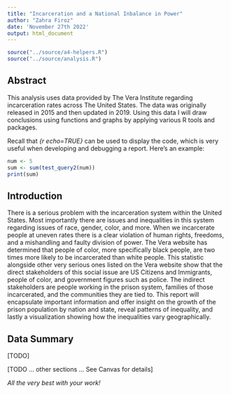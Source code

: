 ```yaml
---
title: "Incarceration and a National Inbalance in Power"
author: "Zahra Firoz"
date: 'November 27th 2022'
output: html_document
---
```


```r
source("../source/a4-helpers.R")
source("../source/analysis.R")
```

## Abstract 
This analysis uses data provided by The Vera Institute regarding incarceration rates across The United States. The data was originally released in 2015 and then updated in 2019. Using this data I will draw conclusions using functions and graphs by applying various R tools and packages. 

Recall that _{r echo=TRUE}_ can be used to display the code, 
which is very useful when developing and debugging a report. Here's an example: 

```r
num <- 5
sum <- sum(test_query2(num))
print(sum)
```

## Introduction 
There is a serious problem with the incarceration system within the United 
States. Most importantly there are issues and inequalities in this system 
regarding issues of race, gender, color, and more. When we incarcerate people at uneven rates there is a clear violation of human rights, freedoms, and a 
mishandling and faulty division of power. The Vera website has determined that 
people of color, more specifically black people, are two times more likely to be incarcerated than white people. This statistic alongside other very serious ones listed on the Vera website show that the direct stakeholders of this social issue are US Citizens and Immigrants, people of color, and government figures such as police. The indirect stakeholders are people working in the prison system, families of those incarcerated, and the communities they are tied to. 
This report will encapsulate important information and offer insight on the 
growth of the prison population by nation and state, reveal patterns of 
inequality, and lastly a visualization showing how the inequalities vary geographically. 

## Data Summary 
[TODO]

[TODO ... other sections ... See Canvas for details]

_All the very best with your work!_

